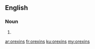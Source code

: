 ==English==

===Noun===
{{head|en}}

# {{plural of|orexin}}

[[ar:orexins]]
[[fr:orexins]]
[[ku:orexins]]
[[my:orexins]]